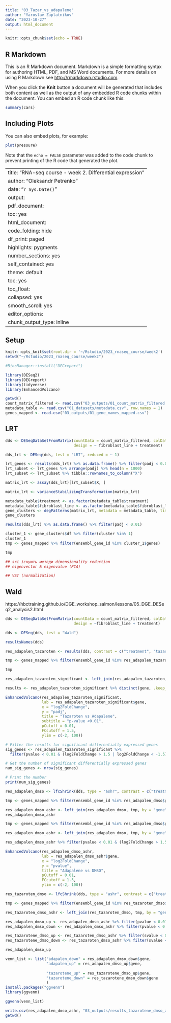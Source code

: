 ```yaml
---
title: "03_Tazar_vs_adapalene"
author: "Yaroslav Zaplatnikov"
date: "2023-10-27"
output: html_document
---
```


```r
knitr::opts_chunk$set(echo = TRUE)
```

## R Markdown

This is an R Markdown document. Markdown is a simple formatting syntax for authoring HTML, PDF, and MS Word documents. For more details on using R Markdown see <http://rmarkdown.rstudio.com>.

When you click the **Knit** button a document will be generated that includes both content as well as the output of any embedded R code chunks within the document. You can embed an R code chunk like this:

```r
summary(cars)
```

## Including Plots

You can also embed plots, for example:

```r
plot(pressure)
```

Note that the `echo = FALSE` parameter was added to the code chunk to prevent printing of the R code that generated the plot.


---
title: "RNA-seq course - week 2. Differential expression"
author: "Oleksandr Petrenko"
date: "`r Sys.Date()`"
output:
  pdf_document:
    toc: yes
  html_document:
    code_folding: hide
    df_print: paged
    highlights: pygments
    number_sections: yes
    self_contained: yes
    theme: default
    toc: yes
    toc_float:
      collapsed: yes
      smooth_scroll: yes
editor_options: 
  chunk_output_type: inline
---

## Setup

```r
knitr::opts_knit$set(root.dir = '~/Rstudio/2023_rnaseq_course/week2')
setwd("~/Rstudio/2023_rnaseq_course/week2")
```


```r
#BiocManager::install("DEGreport")
```


```r
library(DESeq2)
library(DEGreport)
library(tidyverse)
library(EnhancedVolcano)

getwd()
count_matrix_filtered <- read.csv("03_outputs/01_count_matrix_filtered.csv", row.names = 1)
metadata_table <- read.csv("01_datasets/metadata.csv", row.names = 1)
genes_mapped <- read.csv("03_outputs/01_gene_names_mapped.csv")
```

## LRT

```r
dds <- DESeqDataSetFromMatrix(countData = count_matrix_filtered, colData = metadata_table,
                              design = ~ fibroblast_line + treatment)

dds_lrt <- DESeq(dds, test = "LRT", reduced = ~ 1)
```

```r
lrt_genes <- results(dds_lrt) %>% as.data.frame() %>% filter(padj < 0.01)
lrt_subset <- lrt_genes %>% arrange(padj) %>% head(n = 1000)
lrt_subset <- lrt_subset %>% tibble::rownames_to_column("X")
```


```r
matrix_lrt <- assay(dds_lrt)[lrt_subset$X, ]

matrix_lrt <- varianceStabilizingTransformation(matrix_lrt)
```

```r
metadata_table$treatment <- as.factor(metadata_table$treatment)
metadata_table$fibroblast_line <- as.factor(metadata_table$fibroblast_line)
gene_clusters <- degPatterns(matrix_lrt, metadata = metadata_table, time = "fibroblast_line", col = NULL)
gene_clusters
```
```r
results(dds_lrt) %>% as.data.frame() %>% filter(padj < 0.01)
```


```r
cluster_1 <- gene_clusters$df %>% filter(cluster %in% 1)
cluster_1
tmp <- genes_mapped %>% filter(ensembl_gene_id %in% cluster_1$genes)

tmp
```


```r
## які існують методи dimensionality reduction
## eigenvector & eigenvalue (PCA)

## VST (normalization)
```

## Wald
https://hbctraining.github.io/DGE_workshop_salmon/lessons/05_DGE_DESeq2_analysis2.html

```r
dds <- DESeqDataSetFromMatrix(countData = count_matrix_filtered, colData = metadata_table,
                              design = ~fibroblast_line + treatment)

dds <- DESeq(dds, test = "Wald")

```

```r
resultsNames(dds)
```

```r
res_adapalen_tazaroten <- results(dds, contrast = c("treatment", "tazarotene", "adapalene")) %>% as.data.frame() %>% tibble::rownames_to_column("gene")

tmp <- genes_mapped %>% filter(ensembl_gene_id %in% res_adapalen_tazaroten$gene) %>% rename(gene = ensembl_gene_id)

tmp

res_adapalen_tazaroten_significant <- left_join(res_adapalen_tazaroten, tmp, by = "gene") %>% select(-gene) %>% rename(gene = hgnc_symbol)

results <- res_adapalen_tazaroten_significant %>% distinct(gene, .keep_all = TRUE) %>% tibble::column_to_rownames("gene")
```
```r
EnhancedVolcano(res_adapalen_tazaroten_significant,
                lab = res_adapalen_tazaroten_significant$gene,
                x = "log2FoldChange",
                y = "padj",
                title = "Tazaroten vs Adapalene",
                subtitle = "p-value <0.01",
                pCutoff = 0.01,
                FCcutoff = 1.5,
                ylim = c(-2, 100))

# Filter the results for significant differentially expressed genes
sig_genes <- res_adapalen_tazaroten_significant %>% 
  filter(pvalue < 0.01 & (log2FoldChange > 1.5 | log2FoldChange < -1.5))

# Get the number of significant differentially expressed genes
num_sig_genes <- nrow(sig_genes)

# Print the number
print(num_sig_genes)

```

```r
res_adapalen_dmso <- lfcShrink(dds, type = "ashr", contrast = c("treatment", "adapalene", "DMSO")) %>% as.data.frame() %>% tibble::rownames_to_column("gene")

tmp <- genes_mapped %>% filter(ensembl_gene_id %in% res_adapalen_dmso$gene) %>% rename(gene = ensembl_gene_id)

res_adapalen_dmso_ashr <- left_join(res_adapalen_dmso, tmp, by = "gene") %>% select(-gene) %>% rename(gene = hgnc_symbol) %>% distinct(gene, .keep_all = TRUE) %>% tibble::column_to_rownames("gene")
res_adapalen_dmso_ashr
```
```r
tmp <- genes_mapped %>% filter(ensembl_gene_id %in% res_adapalen_dmso$gene) %>% rename(gene = ensembl_gene_id)

res_adapalen_dmso_ashr <- left_join(res_adapalen_dmso, tmp, by = "gene") %>% select(-gene) %>% rename(gene = hgnc_symbol)
```
```r
res_adapalen_dmso_ashr %>% filter(pvalue < 0.01 & (log2FoldChange > 1.5 | log2FoldChange < -1.5))
```
```r
EnhancedVolcano(res_adapalen_dmso_ashr,
                lab = res_adapalen_dmso_ashr$gene,
                x = "log2FoldChange",
                y = "pvalue",
                title = "Adapalene vs DMSO",
                pCutoff = 0.01,
                FCcutoff = 1.5,
                ylim = c(-2, 100))
```
```r
res_tazaroten_dmso <- lfcShrink(dds, type = "ashr", contrast = c("treatment", "tazarotene", "DMSO"), svalue = TRUE) %>% as.data.frame() %>%tibble::rownames_to_column("gene")

tmp <- genes_mapped %>% filter(ensembl_gene_id %in% res_tazaroten_dmso$gene) %>% rename(gene = ensembl_gene_id)

res_tazaroten_dmso_ashr <- left_join(res_tazaroten_dmso, tmp, by = "gene") %>% select(-gene) %>% rename(gene = hgnc_symbol)
```

```r
res_adapalen_dmso_up <- res_adapalen_dmso_ashr %>% filter(pvalue < 0.01 & log2FoldChange > 1.5)
res_adapalen_dmso_down <- res_adapalen_dmso_ashr %>% filter(pvalue < 0.01 & log2FoldChange < -1.5)

res_tazarotene_dmso_up <- res_tazaroten_dmso_ashr %>% filter(svalue < 0.01 & log2FoldChange > 1.5)
res_tazarotene_dmso_down <- res_tazaroten_dmso_ashr %>% filter(svalue < 0.01 & log2FoldChange < -1.5)
```

```r
res_adapalen_dmso_up
```


```r
venn_list <- list("adapalen_down" = res_adapalen_dmso_down$gene,
                  "adapalen_up" = res_adapalen_dmso_up$gene,
                  
                  "tazarotene_up" = res_tazarotene_dmso_up$gene,
                  "tazarotene_down" = res_tazarotene_dmso_down$gene
                  )
install.packages("ggvenn")
library(ggvenn)

ggvenn(venn_list)
```

```r
write.csv(res_adapalen_dmso_ashr, "03_outputs/results_tazarotene_dmso_ashr.csv")
getwd()
```
